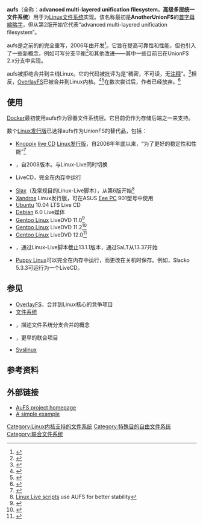 {{NoteTA
|G1=IT
}}
{{lowercase}}
{{Infobox filesystem
| name                    = aufs
| full_name               = Advanced multi layered unification filesystem
| developer               = {{tsl|en|Junjiro Okajima}}
| introduction_os         = 
| introduction_date       = 2006年
| partition_id            = 
| directory_struct        = 
| file_struct             = 
| bad_blocks_struct       = 
| max_filename_size       = 
| max_files_no            = 
| max_volume_size         = 
| max_file_size           = 
| filename_character_set  = 
| dates_recorded          = 
| date_range              = 
| date_resolution         = 
| forks_streams           = 
| attributes              = 
| file_system_permissions = [[POSIX|POSIX]]
| compression             = 
| encryption              = 
| OS                      = [[Linux|Linux]]，通过第三方[[可加载内核模块|内核模块]]
}}
'''aufs'''（全称：'''advanced multi-layered unification filesystem'''，'''高级多层统一文件系统'''）用于为[[Linux|Linux]][[文件系统|文件系统]]实现{{tsl|en|Union mount|联合挂载}}。该名称最初是'''AnotherUnionFS'''的[[首字母縮略字|首字母縮略字]]，但从第2版开始它代表“advanced multi-layered unification filesystem”。

aufs是之前的{{tsl|en|UnionFS}}的完全重写，2006年由{{tsl|en|Junjiro Okajima|岡島順治郎}}开发<ref>{{cite web|url=http://aufs.sourceforge.net/History|title=History of aufs|accessdate=2015-11-08|archive-date=2017-07-18|archive-url=https://web.archive.org/web/20170718201847/http://aufs.sourceforge.net/History|dead-url=yes}}</ref>。它旨在提高可靠性和性能，但也引入了一些新概念，例如可写分支平衡<ref>{{Cite web |url=http://aufs.sourceforge.net/ |title=Goals and new features of aufs in the project's homepage |accessdate=2017-01-27 |archive-date=2011-03-05 |archive-url=https://web.archive.org/web/20110305131613/http://aufs.sourceforge.net/ |dead-url=yes }}</ref>和其他改进——其中一些目前已在UnionFS 2.x分支中实现。

aufs被拒绝合并到主线Linux。它的代码被批评为是“稠密，不可读，无[[注释_(计算机语言)|注释]]”。<ref>{{cite web|url=https://lwn.net/Articles/327738/|title=Unioning file systems: Implementations, part 2|accessdate=2015-11-08|date=2009-04-07|last1=Aurora|first1=Valerie|website=[[LWN.net|LWN.net]]|archive-date=2015-11-17|archive-url=https://web.archive.org/web/20151117030120/https://lwn.net/Articles/327738/|dead-url=no}}</ref>相反，[[OverlayFS|OverlayFS]]已被合并到Linux内核。<ref>{{cite web|url=https://github.com/torvalds/linux/commit/e9be9d5e76e34872f0c37d72e25bc27fe9e2c54c|title=overlay filesystem · torvalds/linux@e9be9d5|publisher=|access-date=12 July 2016|archive-date=2017-03-24|archive-url=https://web.archive.org/web/20170324072054/https://github.com/torvalds/linux/commit/e9be9d5e76e34872f0c37d72e25bc27fe9e2c54c|dead-url=no}}</ref><ref>{{cite web|url=http://marc.info/?l=linux-kernel&m=123938533724484&w=2|title=Re: [RFC Aufs2 #5 28/29] export lookup functions|accessdate=2015-11-08|date=2009-04-10|last1=Hellwig|first1=Christoph|archive-date=2022-04-08|archive-url=https://web.archive.org/web/20220408091149/https://marc.info/?l=linux-kernel&m=123938533724484&w=2}}</ref>在数次尝试后，作者已经放弃。<ref>{{cite web|url=http://thread.gmane.org/gmane.linux.file-systems/31020|title=Re: [RFC Aufs2 #5 28/29] export lookup functions|accessdate=2015-11-08|date=2009-04-10|last1=Okajima|first1=Junjiro|archive-url=https://web.archive.org/web/20170509140423/http://thread.gmane.org/gmane.linux.file-systems/31020|archive-date=2017-05-09|dead-url=yes}}</ref>

== 使用 ==
[[Docker_(軟體)|Docker]]最初使用aufs作为容器文件系统层。它目前仍作为存储后端之一来支持。

数个[[Linux发行版|Linux发行版]]已选择aufs作为UnionFS的替代品，包括：
* [[Knoppix|Knoppix]] [[live_CD|live CD]] [[Linux发行版|Linux发行版]]，自2006年年底以来，“为了更好的稳定性和性能”<ref>{{cite web|url=http://www.knopper.net/knoppix/knoppix51-en.html|title=KNOPPIX 5.1 - Live Linux Filesystem On CD|accessdate=2015-11-08|date=2013-01-05|publisher=knopper.net|archive-date=2015-11-10|archive-url=https://web.archive.org/web/20151110181152/http://knopper.net/knoppix/knoppix51-en.html|dead-url=yes}}</ref>
* {{tsl|en|NimbleX}}，自2008版本。与Linux-Live同时切换
* {{tsl|en|Porteus (operating system)|Porteus}} LiveCD，完全在[[内存|内存]]中运行
* [[Slax|Slax]]（及常规目的Linux-Live脚本），从第6版开始<ref>[http://www.linux-live.org/?changes Linux Live scripts] {{Wayback|url=http://www.linux-live.org/?changes |date=20090322090540 }}  use AUFS for better stability</ref>
* [[Xandros|Xandros]] Linux发行版，可在ASUS [[華碩Eee_PC|Eee PC]] 901型号中使用
* [[Ubuntu|Ubuntu]] 10.04 LTS Live CD
* [[Debian|Debian]] 6.0 Live媒体
* [[Gentoo_Linux|Gentoo Linux]] LiveDVD 11.0<ref>{{cite web |url=http://www.gentoo.org/news/20110308-livedvd.xml |title=Gentoo Linux - Gentoo Linux - LiveDVD 11.0 |accessdate=2012-04-19 |date=2011-03-08 |publisher=Gentoo.org |archiveurl=https://web.archive.org/web/20120413110015/http://www.gentoo.org/news/20110308-livedvd.xml |archivedate=2012-04-13 |deadurl=yes |df= }}</ref>
* [[Gentoo_Linux|Gentoo Linux]] LiveDVD 11.2<ref>{{cite web|url=http://www.gentoo.org/news/20110807-livedvd.xml|title=Gentoo Linux - Gentoo Linux releases 11.2 LiveDVD|accessdate=2012-04-19|date=2011-08-07|publisher=Gentoo.org|archiveurl=https://web.archive.org/web/20120417064501/http://www.gentoo.org/news/20110807-livedvd.xml|archivedate=2012-04-17|deadurl=yes|df=}}</ref>
* [[Gentoo_Linux|Gentoo Linux]] LiveDVD 12.0<ref>{{cite web|url=http://www.gentoo.org/news/20120102-livedvd.xml|title=Gentoo Linux - Gentoo Linux releases 12.0 LiveDVD|accessdate=2012-04-19|date=2012-01-02|publisher=Gentoo.org|archiveurl=https://web.archive.org/web/20120421204113/http://www.gentoo.org/news/20120102-livedvd.xml|archivedate=2012-04-21|deadurl=yes|df=}}</ref>
* {{tsl|en|Salix OS#LiveCD version|Salix Live}}，通过Linux-Live脚本截止13.1.1版本，通过SaLT从13.37开始
* [[Puppy_Linux|Puppy Linux]]可以完全在内存中运行，而更改在关机时保存。例如，Slacko 5.3.3可运行为一个LiveCD。

== 参见 ==
* [[OverlayFS|OverlayFS]]，合并到Linux核心的竞争项目
* [[文件系统|文件系统]]
* {{tsl|en|Union mount|联合挂载}}，描述文件系统分支合并的概念
* {{tsl|en|UnionFS}}，更早的联合项目
* [[SYSLINUX|Syslinux]]

== 参考资料 ==
{{Reflist}}

== 外部链接 ==
* [http://aufs.sourceforge.net/ AuFS project homepage]{{Wayback|url=http://aufs.sourceforge.net/ |date=20110305131613 }}
* [http://bbs.archlinux.org/viewtopic.php?pid=314698 A simple example]{{Wayback|url=http://bbs.archlinux.org/viewtopic.php?pid=314698 |date=20090616084757 }}

{{文件系统}}

[[Category:Linux内核支持的文件系统|Category:Linux内核支持的文件系统]]
[[Category:特殊目的自由文件系统|Category:特殊目的自由文件系统]]
[[Category:联合文件系统|Category:联合文件系统]]